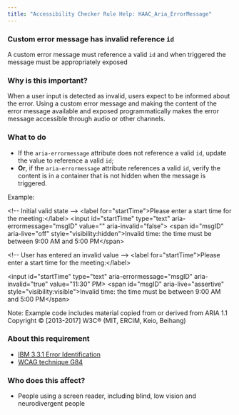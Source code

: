 ```yaml
---
title: "Accessibility Checker Rule Help: HAAC_Aria_ErrorMessage"
---
```


<!-- making a comment in Checker mdx file
like this -->  

<div className="toolHelp">
<Row>
<Column colLg={16} colMd={8} colSm={4} className="toolHead">

### Custom error message has invalid reference `id`

<div id="locLevel"></div>

A custom error message must reference a valid `id` and when triggered the message must be appropriately exposed

</Column>
</Row>
<Row>
<Column colLg={11} colMd={5} colSm={4} className="toolMain">

### Why is this important?

When a user input is detected as invalid, users expect to be informed about the error. 
Using a custom error message and making the content of the error message available and exposed programmatically makes the error message accessible through audio or other channels.

<div id="locSnippet"></div>

### What to do
* If the `aria-errormessage` attribute does not reference a valid `id`, update the value to reference a valid `id`;
* **Or**, if the `aria-errormessage` attribute references a valid `id`, verify the content is in a container that is not hidden when the message is triggered.

Example:

<CodeSnippet type="multi" light={true}>&lt;!-- Initial valid state --&gt;
&lt;label for="startTime"&gt;Please enter a start time for the meeting:&lt;/label&gt;
&lt;input id="startTime" type="text" aria-errormessage="msgID" value="" aria-invalid="false"&gt;
&lt;span id="msgID" aria-live="off" style="visibility:hidden"&gt;Invalid time:  the time must be between 9:00 AM and 5:00 PM&lt;/span&gt;
    
&lt;!-- User has entered an invalid value --&gt;
&lt;label for="startTime"&gt;Please enter a start time for the meeting:&lt;/label&gt;
    
&lt;input id="startTime" type="text" aria-errormessage="msgID" aria-invalid="true" value="11:30" PM&gt;
&lt;span id="msgID" aria-live="assertive" style="visibility:visible"&gt;Invalid time:  the time must be between 9:00 AM and 5:00 PM&lt;/span&gt;</CodeSnippet>

Note: Example code includes material copied from or derived from ARIA 1.1 Copyright © [2013-2017] W3C® (MIT, ERCIM, Keio, Beihang)

</Column>
<Column colLg={5} colMd={3} colSm={4} className="toolLeft">

### About this requirement

* [IBM 3.3.1 Error Identification](https://www.ibm.com/able/requirements/requirements/#3_3_1) 
* [WCAG technique G84](https://www.w3.org/WAI/WCAG21/Techniques/general/G84) 
 
<!-- 
G84: Providing a text description when the user provides information that is not in the list of allowed values
-->  

### Who does this affect?

* People using a screen reader, including blind, low vision and neurodivergent people

</Column>
</Row>
</div>

